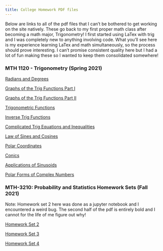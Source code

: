 ```yaml
---
title: College Homework PDF files
---
```


Below are links to all of the pdf files that I can't be bothered to get working on the site natively. These go back to my first proper math class after becoming a math major, Trigonometry! I first started using LaTex with trig and I was completely new to anything involving code. What you'll see here is my experience learning LaTex and math simultaneously, so the process should prove interesting. I can't promise consistent quality here but I had a lot of fun making these so I wanted to keep them consolidated somewhere!

### MTH 1120 - Trigonometry (Spring 2021)

[Radians and Degrees](/homework_pdf/trig/radians_part_2.pdf)

[Graphs of the Trig Functions Part I](/homework_pdf/trig/Graphs_of_the_Trig_Functions.pdf)

[Graphs of the Trig Functions Part II](/homework_pdf/trig/Graphs_of_the_Trig_Functions2.pdf)

[Trigonometric Functions](/homework_pdf/trig/The_Unit_Circle__Trig_Functions_Part_2.pdf)

[Inverse Trig Functions](/homework_pdf/trig/Inverse_Trig_Functions.pdf)

[Complicated Trig Equations and Inequalities](/homework_pdf/trig/Solving_Complicated_Trigonometric_Equations_and_Inequalities.pdf)

[Law of Sines and Cosines](/homework_pdf/trig/Law_of_Sines_and_Cosines.pdf)

[Polar Coordinates](/homework_pdf/trig/Polar_Coordinates1.pdf)

[Conics](/homework_pdf/trig/Conics.pdf)

[Applications of Sinusoids](/homework_pdf/trig/sinusoids.pdf)

[Polar Forms of Complex Numbers](/homework_pdf/trig/Polar_Form_of_Complex_Numbers.pdf)

### MTH-3210: Probability and Statistics Homework Sets (Fall 2021)
Note: Homework set 2 here was done as a jupyter notebook and I encountered a weird bug. The second half of the pdf is entirely bold and I cannot for the life of me figure out why! 

[Homework Set 2](/homework_pdf/MTH_3210/mth3210_whw2.pdf)

[Homework Set 3](/homework_pdf/MTH_3210/mth3210_whw3.pdf)

[Homework Set 4](/homework_pdf/MTH_3210/mth3210_whw4.pdf)
